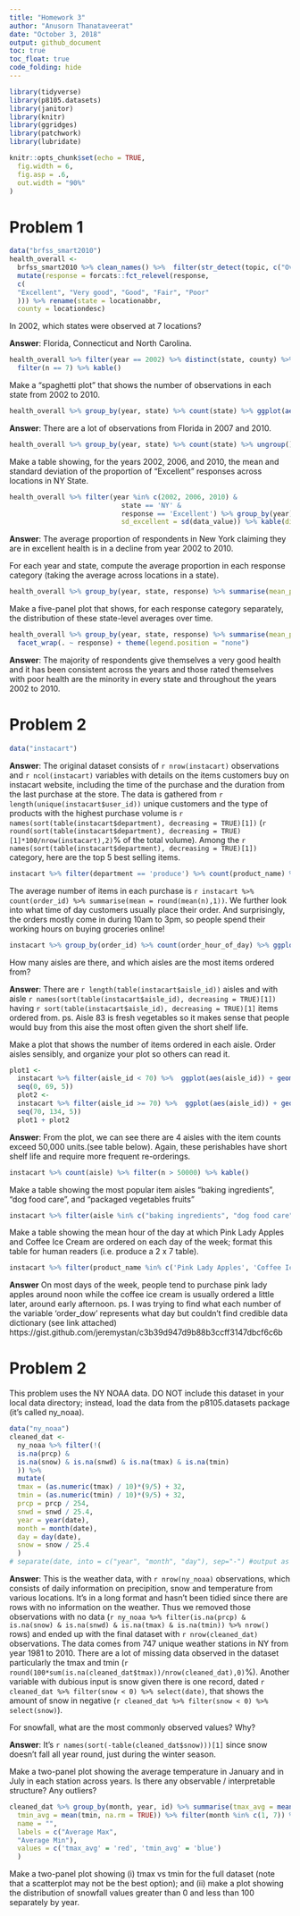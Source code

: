 ```yaml
---
title: "Homework 3"
author: "Anusorn Thanataveerat"
date: "October 3, 2018"
output: github_document
toc: true
toc_float: true
code_folding: hide
---
```


```r
library(tidyverse)
library(p8105.datasets)
library(janitor)
library(knitr)
library(ggridges)
library(patchwork)
library(lubridate)

knitr::opts_chunk$set(echo = TRUE,
  fig.width = 6,
  fig.asp = .6,
  out.width = "90%"
)
```

# Problem 1

```r
data("brfss_smart2010")
health_overall <-
  brfss_smart2010 %>% clean_names() %>%  filter(str_detect(topic, c("Overall Health"))) %>%
  mutate(response = forcats::fct_relevel(response,
  c(
  "Excellent", "Very good", "Good", "Fair", "Poor"
  ))) %>% rename(state = locationabbr,
  county = locationdesc)
```

In 2002, which states were observed at 7 locations?

**Answer**: Florida, Connecticut and North Carolina.
```r
health_overall %>% filter(year == 2002) %>% distinct(state, county) %>% count(state) %>% 
  filter(n == 7) %>% kable()
```

Make a “spaghetti plot” that shows the number of observations in each state from 2002 to 2010.
```r
health_overall %>% group_by(year, state) %>% count(state) %>% ggplot(aes(x = year, y = n, group = state)) + geom_line(aes(color = state)) + theme(legend.position = "none") + ylab('Count') + xlab('Year')
```

**Answer**: There are a lot of observations from Florida in 2007 and 2010. 
```r
health_overall %>% group_by(year, state) %>% count(state) %>% ungroup() %>%  top_n(2)
```

Make a table showing, for the years 2002, 2006, and 2010, the mean and standard deviation of the proportion of “Excellent” responses across locations in NY State.
```r
health_overall %>% filter(year %in% c(2002, 2006, 2010) &
                            state == 'NY' &
                            response == 'Excellent') %>% group_by(year) %>% summarize(mean_excellent = mean(data_value),
                            sd_excellent = sd(data_value)) %>% kable(digits = 1)
```

**Answer**: The average proportion of respondents in New York claiming they are in excellent health is in a decline from year 2002 to 2010.

For each year and state, compute the average proportion in each response category (taking the average across locations in a state). 

```r
health_overall %>% group_by(year, state, response) %>% summarise(mean_proportion = mean(data_value, na.rm = TRUE)) %>% kable(digits = 2)
```

Make a five-panel plot that shows, for each response category separately, the distribution of these state-level averages over time.

```r
health_overall %>% group_by(year, state, response) %>% summarise(mean_proportion = mean(data_value, na.rm = TRUE)) %>% ggplot(aes(x = year, y = mean_proportion, color = state)) + geom_line() + 
  facet_wrap(. ~ response) + theme(legend.position = "none")
```

**Answer**: The majority of respondents give themselves a very good health and it has been consistent across the years and those rated themselves with poor health are the minority in every state and throughout the years 2002 to 2010.


# Problem 2

```r
data("instacart")
```
**Answer**: The original dataset consists of `r nrow(instacart)` observations and `r ncol(instacart)` variables with details on the items customers buy on instacart website, including the time of the purchase and the duration from the last purchase at the store. The data is gathered from `r length(unique(instacart$user_id))` unique customers and the type of products with the highest purchase volume is `r names(sort(table(instacart$department), decreasing = TRUE)[1])` (`r round(sort(table(instacart$department), decreasing = TRUE)[1]*100/nrow(instacart),2)`% of the total volume). Among the  `r names(sort(table(instacart$department), decreasing = TRUE)[1])` category, here are the top 5 best selling items.

```r
instacart %>% filter(department == 'produce') %>% count(product_name) %>% top_n(5) %>% kable()
```

The average number of items in each purchase is `r instacart %>% count(order_id) %>% summarise(mean = round(mean(n),1))`. We further look into what time of day customers usually place their order. And surprisingly, the orders mostly come in during 10am to 3pm, so people spend their working hours on buying groceries online!

```r
instacart %>% group_by(order_id) %>% count(order_hour_of_day) %>% ggplot(aes(order_hour_of_day)) + geom_histogram(binwidth = 0.4) + xlab('Hour of the day')
```

How many aisles are there, and which aisles are the most items ordered from?

**Answer**: There are `r length(table(instacart$aisle_id))` aisles and with aisle `r names(sort(table(instacart$aisle_id), decreasing = TRUE)[1])` having `r sort(table(instacart$aisle_id), decreasing = TRUE)[1]` items ordered from. ps. Aisle 83 is fresh vegetables so it makes sense that people would buy from this aise the most often given the short shelf life.

Make a plot that shows the number of items ordered in each aisle. Order aisles sensibly, and organize your plot so others can read it.

```r
plot1 <-
  instacart %>% filter(aisle_id < 70) %>%  ggplot(aes(aisle_id)) + geom_histogram(binwidth = 0.9) + coord_flip() + xlab('Aisle ID') + scale_x_continuous(breaks =
  seq(0, 69, 5))
  plot2 <-
  instacart %>% filter(aisle_id >= 70) %>%  ggplot(aes(aisle_id)) + geom_histogram(binwidth = 0.9) + coord_flip() + xlab('') + scale_x_continuous(breaks =
  seq(70, 134, 5))
  plot1 + plot2
```

**Answer**: From the plot, we can see there are 4 aisles with the item counts exceed 50,000 units.(see table below). Again, these perishables have short shelf life and require more frequent re-orderings. 
```r
instacart %>% count(aisle) %>% filter(n > 50000) %>% kable()
```


Make a table showing the most popular item aisles “baking ingredients”, “dog food care”, and “packaged vegetables fruits”

```r
instacart %>% filter(aisle %in% c("baking ingredients", "dog food care", "packaged vegetables fruits")) %>% group_by(aisle) %>%  count(product_name) %>% top_n(1) %>% kable()
```


Make a table showing the mean hour of the day at which Pink Lady Apples and Coffee Ice Cream are ordered on each day of the week; format this table for human readers (i.e. produce a 2 x 7 table).


```r
instacart %>% filter(product_name %in% c('Pink Lady Apples', 'Coffee Ice Cream')) %>% group_by(product_name, order_dow) %>% summarise(mean_hour = round(mean(order_hour_of_day),1)) %>% spread(key = order_dow, value = mean_hour) %>% kable() 
```

**Answer** On most days of the week, people tend to purchase pink lady apples around noon while the coffee ice cream is usually ordered a little later, around early afternoon. ps. I was trying to find what each number of the variable 'order_dow' represents what day but couldn't find credible data dictionary (see link attached)
https://gist.github.com/jeremystan/c3b39d947d9b88b3ccff3147dbcf6c6b 


# Problem 2
This problem uses the NY NOAA data. DO NOT include this dataset in your local data directory; instead, load the data from the  p8105.datasets package (it’s called ny_noaa).
```r
data("ny_noaa")
cleaned_dat <-
  ny_noaa %>% filter(!(
  is.na(prcp) &
  is.na(snow) & is.na(snwd) & is.na(tmax) & is.na(tmin)
  )) %>%
  mutate(
  tmax = (as.numeric(tmax) / 10)*(9/5) + 32,
  tmin = (as.numeric(tmin) / 10)*(9/5) + 32,
  prcp = prcp / 254,
  snwd = snwd / 25.4,
  year = year(date),
  month = month(date),
  day = day(date),
  snow = snow / 25.4
  )
# separate(date, into = c("year", "month", "day"), sep="-") #output as chr
```

**Answer**: This is the weather data, with `r nrow(ny_noaa)` observations, which consists of daily information on precipition, snow and temperature from various locations. It's in a long format and hasn't been tidied since there are rows with no information on the weather. Thus we removed those observations with no data (`r ny_noaa %>% filter(is.na(prcp) & is.na(snow) & is.na(snwd) & is.na(tmax) & is.na(tmin)) %>% nrow()` rows) and ended up with the final dataset with `r nrow(cleaned_dat)` observations. The data comes from 747 unique weather stations in NY from year 1981 to 2010. There are a lot of missing data observed in the dataset particularly the tmax and tmin (`r round(100*sum(is.na(cleaned_dat$tmax))/nrow(cleaned_dat),0)`%). Another variable with dubious input is snow given there is one record, dated `r cleaned_dat %>% filter(snow < 0) %>% select(date)`, that shows the amount of snow in negative (`r cleaned_dat %>% filter(snow < 0) %>% select(snow)`). 

For snowfall, what are the most commonly observed values? Why?

**Answer**: It's `r names(sort(-table(cleaned_dat$snow)))[1]` since snow doesn't fall all year round, just during the winter season.

Make a two-panel plot showing the average temperature in January and in July in each station across years. Is there any observable / interpretable structure? Any outliers?

```r
cleaned_dat %>% group_by(month, year, id) %>% summarise(tmax_avg = mean(tmax, na.rm = TRUE),
  tmin_avg = mean(tmin, na.rm = TRUE)) %>% filter(month %in% c(1, 7)) %>% mutate(month_name = month.name[month]) %>% gather(key = max_min, value = temp, tmax_avg:tmin_avg) %>% ggplot(aes(x = year, y = temp, color = max_min)) + geom_jitter() +  facet_grid(. ~ month_name) + ylab('Temperature') + scale_color_manual(
  name = "",
  labels = c("Average Max",
  "Average Min"),
  values = c('tmax_avg' = 'red', 'tmin_avg' = 'blue')
  )
```

Make a two-panel plot showing (i) tmax vs tmin for the full dataset (note that a scatterplot may not be the best option); and (ii) make a plot showing the distribution of snowfall values greater than 0 and less than 100 separately by year.
